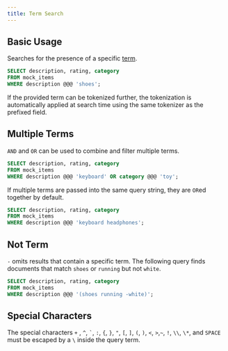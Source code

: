 ```yaml
---
title: Term Search
---
```


## Basic Usage

Searches for the presence of a specific [term](/documentation/concepts/term).

```sql
SELECT description, rating, category
FROM mock_items
WHERE description @@@ 'shoes';
```

If the provided term can be tokenized further, the tokenization is automatically applied at search time using the same tokenizer
as the prefixed field.

## Multiple Terms

`AND` and `OR` can be used to combine and filter multiple terms.

```sql
SELECT description, rating, category
FROM mock_items
WHERE description @@@ 'keyboard' OR category @@@ 'toy';
```

If multiple terms are passed into the same query string, they are `OR`ed together by default.

```sql
SELECT description, rating, category
FROM mock_items
WHERE description @@@ 'keyboard headphones';
```

## Not Term

`-` omits results that contain a specific term. The following query finds documents that match
`shoes` or `running` but not `white`.

```sql
SELECT description, rating, category
FROM mock_items
WHERE description @@@ '(shoes running -white)';
```

## Special Characters

The special characters `+` , `^`, `` ` ``, `:`, `{`, `}`, `"`, `[`, `]`, `(`, `)`, `<`, `>`,`~`, `!`, `\\`, `\*`, and `SPACE` must
be escaped by a `\` inside the query term.
